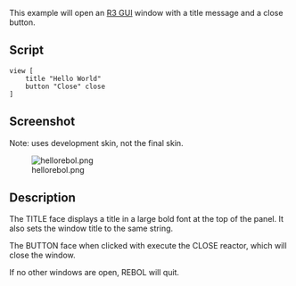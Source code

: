 This example will open an [[R3 GUI]] window with a title message and a close button.

==Script==

<pre>
view [
    title "Hello World"
    button "Close" close
]
</pre>

==Screenshot==

Note: uses development skin, not the final skin.

[[Image:hellorebol.png]]

==Description==

The TITLE face displays a title in a large bold font at the top of the panel. It also sets  the window title to the same string.

The BUTTON face when clicked with execute the CLOSE reactor, which will close the window.

If no other windows are open, REBOL will quit.